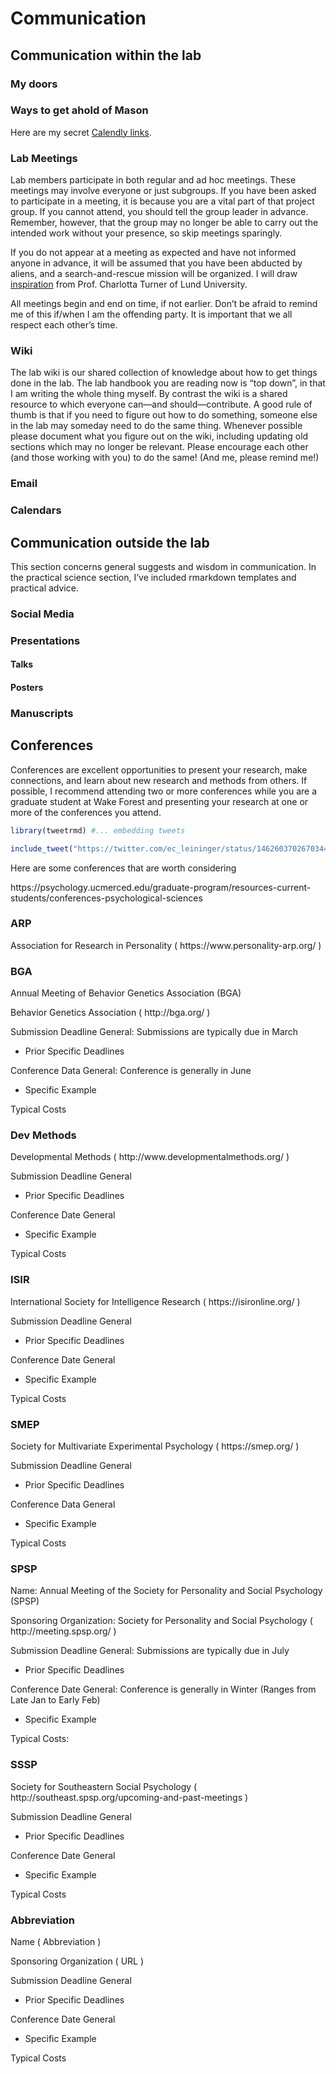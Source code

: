 
# Communication 
## Communication within the lab


### My doors

### Ways to get ahold of Mason

Here are my secret [Calendly links](https://calendly.com/smasongarrison/).




###  Lab Meetings

Lab members participate in both regular and ad hoc meetings. These meetings may involve everyone or just subgroups. If you have been asked to participate in a meeting, it is because you are a vital part of that project group. If you cannot attend, you should tell the group leader in advance. Remember, however, that the group may no longer be able to carry out the intended work without your presence, so skip meetings sparingly. 

If you do not appear at a meeting as expected and have not informed anyone in advance, it will be assumed that you have been abducted by aliens, and a search-and-rescue mission will be organized. I will draw [inspiration](https://www.nbcnews.com/news/world/how-swedish-professor-helped-rescue-grad-student-isis-controlled-iraq-n947866) from Prof. Charlotta Turner of Lund University.

All meetings begin and end on time, if not earlier. Don't be afraid to remind me of this if/when I am the offending party. It is important that we all respect each other's time.




### Wiki

The lab wiki is our shared collection of knowledge about how to get things done in the lab. The lab handbook you are reading now is "top down", in that I am writing the whole thing myself. By contrast the wiki is a shared resource to which everyone can—and should—contribute. A good rule of thumb is that if you need to figure out how to do something, someone else in the lab may someday need to do the same thing. Whenever possible please document what you figure out on the wiki, including updating old sections which may no longer be relevant. Please encourage each other (and those working with you) to do the same! (And me, please remind me!)



### Email

### Calendars


## Communication outside the lab

This section concerns general suggests and wisdom in communication. In the practical science section, I've included rmarkdown templates and practical advice.

### Social Media
### Presentations
#### Talks
#### Posters

### Manuscripts

## Conferences

Conferences are excellent opportunities to present your research, make connections, and learn about new research and methods from others. If possible, I recommend attending two or more conferences while you are a graduate student at Wake Forest and presenting your research at one or more of the conferences you attend.  


```r
library(tweetrmd) #... embedding tweets

include_tweet("https://twitter.com/ec_leininger/status/1462603702670344192")
```


Here are some conferences that are worth considering


https://psychology.ucmerced.edu/graduate-program/resources-current-students/conferences-psychological-sciences



### ARP

Association for Research in Personality ( https://www.personality-arp.org/ )



### BGA

Annual Meeting of Behavior Genetics Association (BGA)

Behavior Genetics Association ( http://bga.org/ )

Submission Deadline General: Submissions are typically due in March

- Prior Specific Deadlines

Conference Data General: Conference is generally in June

- Specific Example

Typical Costs


### Dev Methods

Developmental Methods ( http://www.developmentalmethods.org/ )

Submission Deadline General

- Prior Specific Deadlines

Conference Date General

- Specific Example

Typical Costs


### ISIR

International Society for Intelligence Research ( https://isironline.org/ )

Submission Deadline General

- Prior Specific Deadlines

Conference Date General

- Specific Example

Typical Costs

### SMEP


Society for Multivariate Experimental Psychology ( https://smep.org/ )

Submission Deadline General

- Prior Specific Deadlines

Conference Data General

- Specific Example

Typical Costs

### SPSP

Name: Annual Meeting of the Society for Personality and Social Psychology (SPSP)

Sponsoring Organization: Society for Personality and Social Psychology ( http://meeting.spsp.org/ )

Submission Deadline General: Submissions are typically due in July

- Prior Specific Deadlines

Conference Date General: Conference is generally in Winter (Ranges from Late Jan to Early Feb)

- Specific Example

Typical Costs:

### SSSP

Society for Southeastern Social Psychology ( http://southeast.spsp.org/upcoming-and-past-meetings )

Submission Deadline General

- Prior Specific Deadlines

Conference Date General

- Specific Example

Typical Costs


###  Abbreviation

Name ( Abbreviation )

Sponsoring Organization ( URL )

Submission Deadline General

- Prior Specific Deadlines

Conference Date General

- Specific Example

Typical Costs
